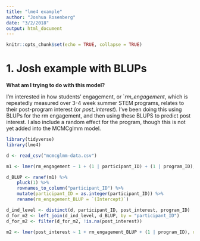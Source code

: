 ```yaml
---
title: "lme4 example"
author: "Joshua Rosenberg"
date: "3/2/2018"
output: html_document
---
```


```r
knitr::opts_chunk$set(echo = TRUE, collapse = TRUE)
```

# 1. Josh example with BLUPs

**What am I trying to do with this model?**

I'm interested in how students' engagement, or `*rm_engagement*, which is repeatedly measured over 3-4 week summer STEM programs, relates to their post-program interest (or *post_interest*). I've been doing this using BLUPs for the rm engagement, and then using these BLUPS to predict post interest. I also include a random effect for the program, though this is not yet added into the MCMCglmm model.

```r
library(tidyverse)
library(lme4)

d <- read_csv("mcmcglmm-data.csv")

m1 <- lmer(rm_engagement ~ 1 + (1 | participant_ID) + (1 | program_ID), data = d)

d_BLUP <- ranef(m1) %>% 
    pluck(1) %>% 
    rownames_to_column("participant_ID") %>% 
    mutate(participant_ID = as.integer(participant_ID)) %>% 
    rename(rm_engagement_BLUP = `(Intercept)`) 

d_ind_level <- distinct(d, participant_ID, post_interest, program_ID)
d_for_m2 <- left_join(d_ind_level, d_BLUP, by = "participant_ID")
d_for_m2 <- filter(d_for_m2, !is.na(post_interest))
    
m2 <- lmer(post_interest ~ 1 + rm_engagement_BLUP + (1 | program_ID), data = d_for_m2)

```
